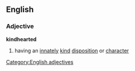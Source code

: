 ==English==
===Adjective===
'''kindhearted'''
#having an [[innately]] [[kind]] [[disposition]] or [[character]]
[[Category:English adjectives]]